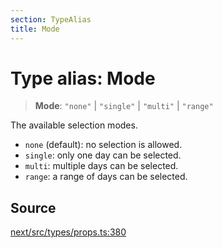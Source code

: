 ```yaml
---
section: TypeAlias
title: Mode
---
```


# Type alias: Mode

> **Mode**: `"none"` \| `"single"` \| `"multi"` \| `"range"`

The available selection modes.

- `none` (default): no selection is allowed.
- `single`: only one day can be selected.
- `multi`: multiple days can be selected.
- `range`: a range of days can be selected.

## Source

[next/src/types/props.ts:380](https://github.com/gpbl/react-day-picker/blob/a8bfa5451/next/src/types/props.ts#L380)
